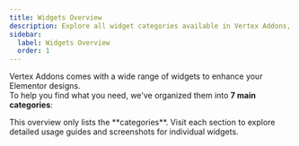 ```yaml
---
title: Widgets Overview
description: Explore all widget categories available in Vertex Addons, from navigation elements to dynamic content, forms, maps, and carousels.
sidebar:
  label: Widgets Overview
  order: 1
---
```



Vertex Addons comes with a wide range of widgets to enhance your Elementor designs.  
To help you find what you need, we've organized them into **7 main categories**:

<CardGrid>
  <LinkCard href="./site-navigation/" title="Site & Navigation" description='Widgets for menus, logos, breadcrumbs, and search functionality. Perfect for creating intuitive navigation experiences.'/>
  <LinkCard href="./content-layout/" title="Content & Layout" description='Accordions, tabs, toggles, boxes, and creative text widgets to structure and style your content beautifully.'/>
  <LinkCard href="./media-interactivity/" title="Media & Interactivity" description='Interactive image, video, and hotspot widgets to make your pages more engaging and visually dynamic.'/>
  <LinkCard href="./dynamic-posts-templates/" title="Dynamic Posts & Templates" description='Display posts, archives, and templates dynamically with full design control.'/>
  <LinkCard href="./data-maps/" title="Data & Maps" description='Showcase data visually with tables, counters, and maps to add context and clarity.'/>
  <LinkCard href="./forms-accounts/" title="Forms & Accounts" description='Extend your site with login, registration, comment, and form-related widgets.'/>
  <LinkCard href="./carousels-timelines/" title="Carousels & Timelines" description='Add interactive sliders, testimonial carousels, and timelines to highlight stories or content.'/>
</CardGrid>

<Aside type="note">
This overview only lists the **categories**. Visit each section to explore detailed usage guides and screenshots for individual widgets.
</Aside>